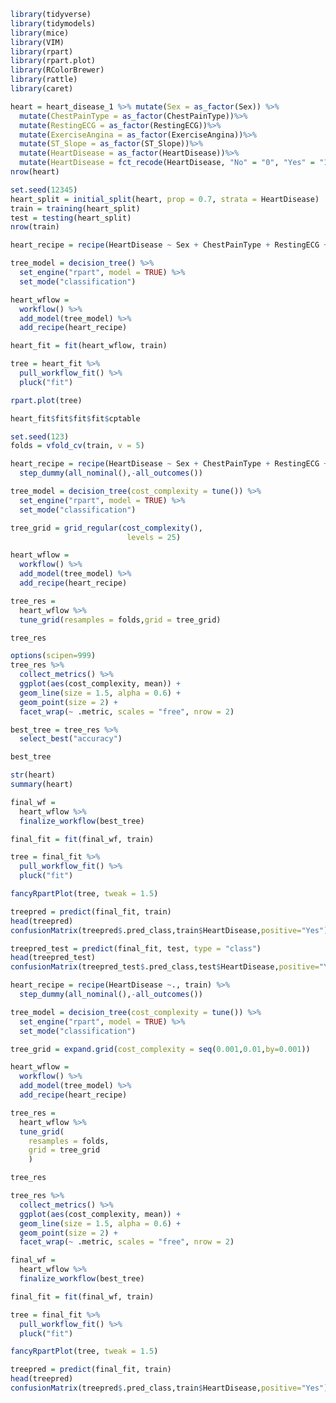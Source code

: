 
```{r}
library(tidyverse)
library(tidymodels)
library(mice) 
library(VIM) 
library(rpart) 
library(rpart.plot)
library(RColorBrewer) 
library(rattle)
library(caret)
```

```{r}
heart = heart_disease_1 %>% mutate(Sex = as_factor(Sex)) %>% 
  mutate(ChestPainType = as_factor(ChestPainType))%>% 
  mutate(RestingECG = as_factor(RestingECG))%>% 
  mutate(ExerciseAngina = as_factor(ExerciseAngina))%>% 
  mutate(ST_Slope = as_factor(ST_Slope))%>% 
  mutate(HeartDisease = as_factor(HeartDisease))%>% 
  mutate(HeartDisease = fct_recode(HeartDisease, "No" = "0", "Yes" = "1" ))
nrow(heart)
```
```{r}
set.seed(12345) 
heart_split = initial_split(heart, prop = 0.7, strata = HeartDisease)
train = training(heart_split) 
test = testing(heart_split)
nrow(train)
```

```{r}
heart_recipe = recipe(HeartDisease ~ Sex + ChestPainType + RestingECG + ExerciseAngina + ST_Slope, train)

tree_model = decision_tree() %>% 
  set_engine("rpart", model = TRUE) %>% 
  set_mode("classification")

heart_wflow = 
  workflow() %>% 
  add_model(tree_model) %>% 
  add_recipe(heart_recipe)

heart_fit = fit(heart_wflow, train)
```

```{r}
tree = heart_fit %>% 
  pull_workflow_fit() %>% 
  pluck("fit")

rpart.plot(tree)
```

```{r}
heart_fit$fit$fit$fit$cptable
```

```{r}
set.seed(123)
folds = vfold_cv(train, v = 5)

heart_recipe = recipe(HeartDisease ~ Sex + ChestPainType + RestingECG + ExerciseAngina + ST_Slope, train) %>%
  step_dummy(all_nominal(),-all_outcomes())

tree_model = decision_tree(cost_complexity = tune()) %>% 
  set_engine("rpart", model = TRUE) %>% 
  set_mode("classification")

tree_grid = grid_regular(cost_complexity(),
                          levels = 25) 

heart_wflow = 
  workflow() %>% 
  add_model(tree_model) %>% 
  add_recipe(heart_recipe)

tree_res = 
  heart_wflow %>% 
  tune_grid(resamples = folds,grid = tree_grid)

tree_res
```

```{r}
options(scipen=999)
tree_res %>%
  collect_metrics() %>%
  ggplot(aes(cost_complexity, mean)) +
  geom_line(size = 1.5, alpha = 0.6) +
  geom_point(size = 2) +
  facet_wrap(~ .metric, scales = "free", nrow = 2) 
```

```{r}
best_tree = tree_res %>%
  select_best("accuracy")

best_tree
```
```{r}
str(heart)
summary(heart)
```

```{r}
final_wf = 
  heart_wflow %>% 
  finalize_workflow(best_tree)
```

```{r}
final_fit = fit(final_wf, train)

tree = final_fit %>% 
  pull_workflow_fit() %>% 
  pluck("fit")

fancyRpartPlot(tree, tweak = 1.5) 
```

```{r}
treepred = predict(final_fit, train)
head(treepred)
confusionMatrix(treepred$.pred_class,train$HeartDisease,positive="Yes")
```

```{r}
treepred_test = predict(final_fit, test, type = "class")
head(treepred_test)
confusionMatrix(treepred_test$.pred_class,test$HeartDisease,positive="Yes")
```

```{r}
heart_recipe = recipe(HeartDisease ~., train) %>% 
  step_dummy(all_nominal(),-all_outcomes())

tree_model = decision_tree(cost_complexity = tune()) %>% 
  set_engine("rpart", model = TRUE) %>% 
  set_mode("classification")

tree_grid = expand.grid(cost_complexity = seq(0.001,0.01,by=0.001))

heart_wflow = 
  workflow() %>% 
  add_model(tree_model) %>% 
  add_recipe(heart_recipe)

tree_res = 
  heart_wflow %>% 
  tune_grid(
    resamples = folds,
    grid = tree_grid
    )

tree_res
```

```{r}
tree_res %>%
  collect_metrics() %>%
  ggplot(aes(cost_complexity, mean)) +
  geom_line(size = 1.5, alpha = 0.6) +
  geom_point(size = 2) +
  facet_wrap(~ .metric, scales = "free", nrow = 2) 
```

```{r}
final_wf = 
  heart_wflow %>% 
  finalize_workflow(best_tree)
```


```{r}
final_fit = fit(final_wf, train)

tree = final_fit %>% 
  pull_workflow_fit() %>% 
  pluck("fit")

fancyRpartPlot(tree, tweak = 1.5) 
```
```{r}
treepred = predict(final_fit, train)
head(treepred)
confusionMatrix(treepred$.pred_class,train$HeartDisease,positive="Yes")
```

